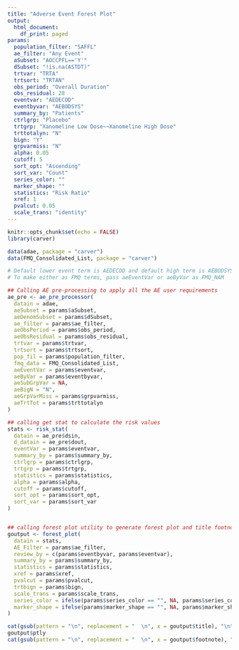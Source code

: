 ```yaml
---
title: "Adverse Event Forest Plot"
output:
  html_document:
    df_print: paged
params:
  population_filter: "SAFFL"
  ae_filter: "Any Event"
  aSubset: "AOCCPFL=='Y'"
  dSubset: "!is.na(ASTDT)"
  trtvar: "TRTA"
  trtsort: "TRTAN"
  obs_period: "Overall Duration"
  obs_residual: 28
  eventvar: "AEDECOD"
  eventbyvar: "AEBODSYS"
  summary_by: "Patients"
  ctrlgrp: "Placebo"
  trtgrp: "Xanomeline Low Dose~~Xanomeline High Dose"
  trttotalyn: "N"
  bign: "Y"
  grpvarmiss: "N"
  alpha: 0.05
  cutoff: 5
  sort_opt: "Ascending"
  sort_var: "Count"
  series_color: ""
  marker_shape: ""
  statistics: "Risk Ratio"
  xref: 1
  pvalcut: 0.05
  scale_trans: "identity"
---
```


```r
knitr::opts_chunk$set(echo = FALSE)
library(carver)

```


```r

data(adae, package = "carver")
data(FMQ_Consolidated_List, package = "carver")

# Default lower event term is AEDECOD and default high term is AEBODSYS.
# To make either as FMQ terms, pass aeEventVar or aeByVar as FMQ_NAM

## Calling AE pre-processing to apply all the AE user requirements
ae_pre <- ae_pre_processor(
  datain = adae,
  aeSubset = params$aSubset,
  aeDenomSubset = params$dSubset,
  ae_filter = params$ae_filter,
  aeObsPeriod = params$obs_period,
  aeObsResidual = params$obs_residual,
  trtvar = params$trtvar,
  trtsort = params$trtsort,
  pop_fil = params$population_filter,
  fmq_data = FMQ_Consolidated_List,
  aeEventVar = params$eventvar,
  aeByVar = params$eventbyvar,
  aeSubGrpVar = NA,
  aeBigN = "N",
  aeGrpVarMiss = params$grpvarmiss,
  aeTrtTot = params$trttotalyn
)

## calling get stat to calculate the risk values
stats <- risk_stat(
  datain = ae_pre$dsin,
  d_datain = ae_pre$dout,
  eventVar = params$eventvar,
  summary_by = params$summary_by,
  ctrlgrp = params$ctrlgrp,
  trtgrp = params$trtgrp,
  statistics = params$statistics,
  alpha = params$alpha,
  cutoff = params$cutoff,
  sort_opt = params$sort_opt,
  sort_var = params$sort_var
)


## calling forest plot utility to generate forest plot and title footnote.
goutput <- forest_plot(
  datain = stats,
  AE_Filter = params$ae_filter,
  review_by = c(params$eventbyvar, params$eventvar),
  summary_by = params$summary_by,
  statistics = params$statistics,
  xref = params$xref,
  pvalcut = params$pvalcut,
  trtbign = params$bign,
  scale_trans = params$scale_trans,
  series_color = ifelse(params$series_color == "", NA, params$series_color),
  marker_shape = ifelse(params$marker_shape == "", NA, params$marker_shape)
)

```



```r

cat(gsub(pattern = "\n", replacement = "  \n", x = goutput$title), "\n")
goutput$ptly
cat(gsub(pattern = "\n", replacement = "  \n", x = goutput$footnote), "\n")
```
